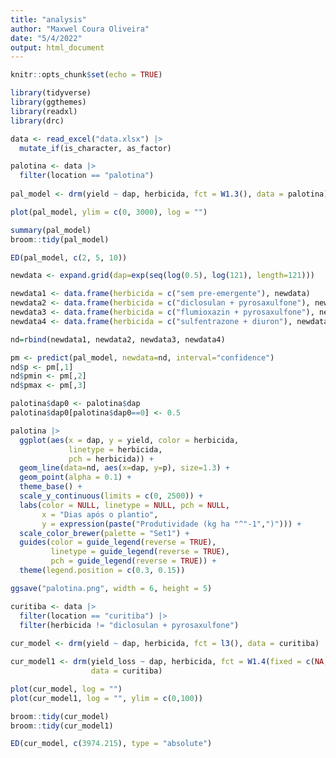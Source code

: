 ```yaml
---
title: "analysis"
author: "Maxwel Coura Oliveira"
date: "5/4/2022"
output: html_document
---
```


```r
knitr::opts_chunk$set(echo = TRUE)
```


```r
library(tidyverse)
library(ggthemes)
library(readxl)
library(drc)
```


```r
data <- read_excel("data.xlsx") |> 
  mutate_if(is_character, as_factor) 
```



```r
palotina <- data |> 
  filter(location == "palotina")
  
pal_model <- drm(yield ~ dap, herbicida, fct = W1.3(), data = palotina)
```


```r
plot(pal_model, ylim = c(0, 3000), log = "")
```


```r
summary(pal_model) 
broom::tidy(pal_model)
```

```r
ED(pal_model, c(2, 5, 10)) 
```


```r
newdata <- expand.grid(dap=exp(seq(log(0.5), log(121), length=121)))

newdata1 <- data.frame(herbicida = c("sem pre-emergente"), newdata)
newdata2 <- data.frame(herbicida = c("diclosulan + pyrosaxulfone"), newdata)
newdata3 <- data.frame(herbicida = c("flumioxazin + pyrosaxulfone"), newdata)
newdata4 <- data.frame(herbicida = c("sulfentrazone + diuron"), newdata)

nd=rbind(newdata1, newdata2, newdata3, newdata4)

pm <- predict(pal_model, newdata=nd, interval="confidence")
nd$p <- pm[,1] 
nd$pmin <- pm[,2] 
nd$pmax <- pm[,3] 

palotina$dap0 <- palotina$dap
palotina$dap0[palotina$dap0==0] <- 0.5
```

```r
palotina |> 
  ggplot(aes(x = dap, y = yield, color = herbicida, 
             linetype = herbicida,
             pch = herbicida)) +
  geom_line(data=nd, aes(x=dap, y=p), size=1.3) +
  geom_point(alpha = 0.1) +
  theme_base() +
  scale_y_continuous(limits = c(0, 2500)) +
  labs(color = NULL, linetype = NULL, pch = NULL,
       x = "Dias após o plantio",
       y = expression(paste("Produtividade (kg ha "^"-1",")"))) +
  scale_color_brewer(palette = "Set1") +
  guides(color = guide_legend(reverse = TRUE),
         linetype = guide_legend(reverse = TRUE),
         pch = guide_legend(reverse = TRUE)) +
  theme(legend.position = c(0.3, 0.15))

ggsave("palotina.png", width = 6, height = 5)
```





```r
curitiba <- data |> 
  filter(location == "curitiba") |> 
  filter(herbicida != "diclosulan + pyrosaxulfone")
  
cur_model <- drm(yield ~ dap, herbicida, fct = l3(), data = curitiba)

cur_model1 <- drm(yield_loss ~ dap, herbicida, fct = W1.4(fixed = c(NA,NA,NA,NA)), 
                  data = curitiba)
```

```r
plot(cur_model, log = "")
plot(cur_model1, log = "", ylim = c(0,100))
```
```r
broom::tidy(cur_model)
broom::tidy(cur_model1)
```


```r
ED(cur_model, c(3974.215), type = "absolute")
```








